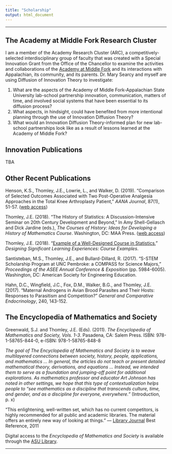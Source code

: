 ```yaml
---
title: "Scholarship"
output: html_document
---
```


<hr>

## The Academy at Middle Fork Research Cluster

I am a member of the Academy Research Cluster (ARC), a competitively-selected interdisciplinary group of faculty that was created with a Special Innovation Grant from the Office of the Chancellor to examine the activities and collaborations of the [Academy at Middle Fork](https://middlefork.appstate.edu/) and its interactions with Appalachian, its community, and its parents. Dr. Mary Searcy and myself are using Diffusion of Innovation Theory to investigate:

1. What are the aspects of the Academy of Middle Fork-Appalachian State University lab-school  partnership innovation, communication, matters of time, and involved social systems that have been essential to its diffusion process?   
2. What aspects, in hindsight, could have benefited from more intentional planning through the use of Innovation Diffusion Theory?
3. What would an Innovation Diffusion Theory-informed plan for new lab-school partnerships look like as a result of lessons learned at the Academy of Middle Fork?

## Innovation Publications

TBA

## Other Recent Publications

Henson, K.S., Thomley, J.E., Lowrie, L., and Walker, D. (2019). “Comparison of Selected Outcomes Associated with Two Post-Operative Analgesia Approaches in the Total Knee Arthroplasty Patient,” _AANA Journal_, 87(1), 51-57. ([web access](https://www.aana.com/publications/aana-journal/all-issues/journal-issue-detail/february-2019))

Thomley, J.E. (2018). “The History of Statistics: A Discussion-Intensive Seminar on 20th Century Development and Beyond,” In Amy Shell-Gellasch and Dick Jardine (eds.), _The Courses of History: Ideas for Developing a History of Mathematics Course_. Washington, DC: MAA Press. ([web access](https://www.maa.org/press/ebooks/the-courses-of-history))

Thomley, J.E. (2018). “[Example of a Well-Designed Course in Statistics](http://www.designlearning.org/examples-of-design/examples/),” _Designing Significant Learning Experiences: Course Examples_. 

Santisteban, M.S., Thomley, J.E., and Bullard-Dillard, R. (2017). “S-STEM Scholarship Program at UNC Pembroke: a COMPASS for Science Majors,” _Proceedings of the ASEE Annual Conference & Exposition_ (pp. 5984-6005).  Washington, DC: American Society for Engineering Education.

Hahn, D.C., Wingfield, J.C., Fox, D.M., Walker, B.G., and Thomley, J.E. (2017). “Maternal Androgens in Avian Brood Parasites and Their Hosts: Responses to Parasitism and Competition?” _General and Comparative Endocrinology_, 240, 143-152.

## The Encyclopedia of Mathematics and Society

Greenwald, S.J. and Thomley, J.E. (Eds). (2011). _The Encyclopedia of Mathematics and Society, Vols. 1-3_. Pasadena, CA: Salem Press. ISBN: 978-1-58765-844-0, e-ISBN: 978-1-58765-848-8

_The goal of The	Encyclopedia	of	Mathematics	and	Society is to weave multilayered connections between society, history, people, applications, and mathematics ... In general, the articles do not teach or present detailed mathematical theory, derivations, and equations ... Instead, we intended them to serve as a foundation and jumping-off point for additional explorations. As mathematics professor and educator Art Johnson has noted in other settings, we hope that this type of contextualization helps people to "see mathematics as a discipline that transcends culture, time, and gender, and as a discipline for everyone, everywhere."_ (Introduction, p. x)


"This enlightening, well-written set, which has no current competitors, is highly recommended for all public and academic libraries. The material offers an entirely new way of looking at things." --- [Library Journal](https://www.libraryjournal.com/) Best Reference, 2011  

Digital access to the _Encyclopedia of Mathematics and Society_ is available through the [ASU Library](https://library.appstate.edu/).

<hr>